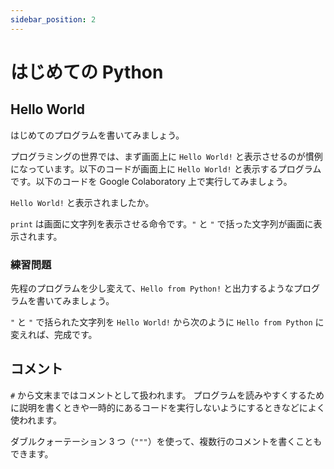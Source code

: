 ```yaml
---
sidebar_position: 2
---
```



# はじめての Python

## Hello World

はじめてのプログラムを書いてみましょう。

プログラミングの世界では、まず画面上に `Hello World!` と表示させるのが慣例になっています。以下のコードが画面上に `Hello World!` と表示するプログラムです。以下のコードを Google Colaboratory 上で実行してみましょう。

<ViewSource path="/get-started/hello-world.ipynb" />

`Hello World!` と表示されましたか。

`print` は画面に文字列を表示させる命令です。`"` と `"` で括った文字列が画面に表示されます。

### 練習問題

先程のプログラムを少し変えて、`Hello from Python!` と出力するようなプログラムを書いてみましょう。

<Answer>

`"` と `"` で括られた文字列を `Hello World!` から次のように `Hello from Python` に変えれば、完成です。

  <ViewSource path="/get-started/hello-from-python.ipynb" />
</Answer>

## コメント

`#` から文末まではコメントとして扱われます。
プログラムを読みやすくするために説明を書くときや一時的にあるコードを実行しないようにするときなどによく使われます。

<ViewSource path="/get-started/comment.ipynb" />

<ViewSource path="/get-started/comment2.ipynb" />

ダブルクォーテーション 3 つ（`"""`）を使って、複数行のコメントを書くこともできます。

<ViewSource path="/get-started/comment3.ipynb" />
